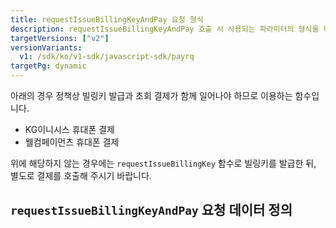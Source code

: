 ```yaml
---
title: requestIssueBillingKeyAndPay 요청 형식
description: requestIssueBillingKeyAndPay 호출 시 사용되는 파라미터의 형식을 확인할 수 있습니다.
targetVersions: ["v2"]
versionVariants:
  v1: /sdk/ko/v1-sdk/javascript-sdk/payrq
targetPg: dynamic
---
```



<Hint style="info">
아래의 경우 정책상 빌링키 발급과 초회 결제가 함께 일어나야 하므로 이용하는 함수입니다.

- KG이니시스 휴대폰 결제
- 웰컴페이먼츠 휴대폰 결제

위에 해당하지 않는 경우에는 `requestIssueBillingKey` 함수로 빌링키를 발급한 뒤, 별도로 결제를 호출해 주시기 바랍니다.
</Hint>

## `requestIssueBillingKeyAndPay` 요청 데이터 정의

<Parameter flatten>
  <SDKParameter path="#/resources/request/IssueBillingKeyAndPayRequest" ident="request" />
</Parameter>
